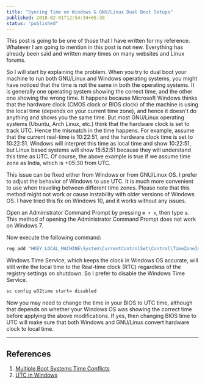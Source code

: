 ```yaml
---
title: "Syncing Time on Windows & GNU/Linux Dual Boot Setups"
published: 2018-02-01T12:54:34+05:30
status: "published"
---
```


This post is going to be one of those that I have written for my reference.
Whatever I am going to mention in this post is not new. Everything has already
been said and written many times on many websites and Linux forums.

So I will start by explaining the problem. When you try to dual boot your
machine to run both GNU/Linux and Windows operating systems, you might have
noticed that the time is not the same in both the operating systems. It is
generally one operating system showing the correct time, and the other one
showing the wrong time. It happens because Microsoft Windows thinks that the
hardware clock (CMOS clock or BIOS clock) of the machine is using the local time
(depends on your current time zone), and hence it doesn't do anything and shows
you the same time. But most GNU/Linux operating systems (Ubuntu, Arch Linux,
etc.) think that the hardware clock is set to track UTC. Hence the mismatch in
the time happens. For example, assume that the current real-time is 10:22:51,
and the hardware clock time is set to 10:22:51. Windows will interpret this time
as local time and show 10:22:51, but Linux based systems will show 15:52:51
because they will understand this time as UTC. Of course, the above example is
true if we assume time zone as India, which is +05:30 from UTC.

This issue can be fixed either from Windows or from GNU/Linux OS. I prefer to
adjust the behavior of Windows to use UTC. It is much more convenient to use
when traveling between different time zones. Please note that this method might
not work or cause instability with older versions of Windows OS. I have tried
this fix on Windows 10, and it works without any issues.

Open an Administrator Command Prompt by pressing `⊞ + x`, then type `a`. This
method of opening the Administrator Command Prompt does not work on Windows 7.

Now execute the following command:

```sh
reg add "HKEY_LOCAL_MACHINE\System\CurrentControlSet\Control\TimeZoneInformation" /v RealTimeIsUniversal /d 1 /t REG_DWORD /f
```

Windows Time Service, which keeps the clock in Windows OS accurate, will still
write the local time to the Real-time clock (RTC) regardless of the registry
settings on shutdown. So I prefer to disable the Windows Time Service.

```sh
sc config w32time start= disabled
```

Now you may need to change the time in your BIOS to UTC time, although that
depends on whether your Windows OS was showing the correct time before applying
the above modifications. If yes, then changing BIOS time to UTC will make sure
that both Windows and GNU/Linux convert hardware clock to local time.

---

## References

1. [Multiple Boot Systems Time Conflicts](https://help.ubuntu.com/community/UbuntuTime#Multiple_Boot_Systems_Time_Conflicts)
2. [UTC in Windows](https://wiki.archlinux.org/index.php/Time#UTC_in_Windows)
